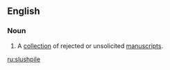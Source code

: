 ==English==

===Noun===
{{en-noun}}

# {{label|en|colloquial|publishing}} A [[collection]] of rejected or unsolicited [[manuscripts]].

[[ru:slushpile]]